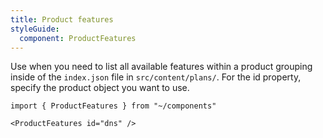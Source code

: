 ```yaml
---
title: Product features
styleGuide:
  component: ProductFeatures
---
```


Use when you need to list all available features within a product grouping inside of the `index.json` file in `src/content/plans/`. For the id property, specify the product object you want to use.

```mdx live
import { ProductFeatures } from "~/components"

<ProductFeatures id="dns" />